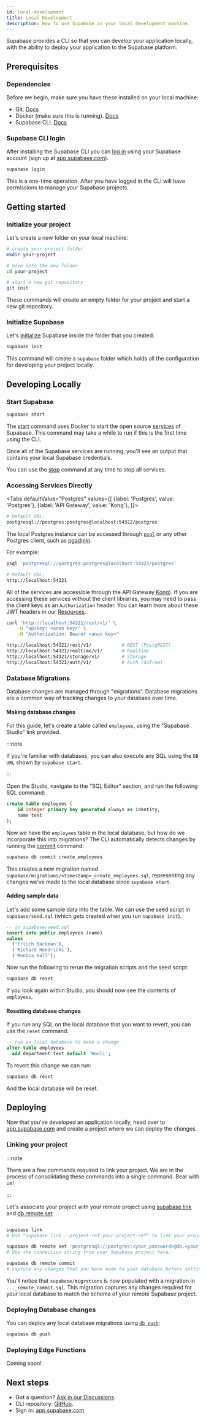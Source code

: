 ```yaml
---
id: local-development
title: Local Development
description: How to use Supabase on your local development machine.
---
```



Supabase provides a CLI so that you can develop your application locally, with the ability to deploy your application to the Supabase platform.

## Prerequisites

### Dependencies

Before we begin, make sure you have these installed on your local machine:

- Git. [Docs](https://github.com/git-guides/install-git)
- Docker (make sure this is running). [Docs](https://docs.docker.com/engine/install/)
- Supabase CLI. [Docs](/docs/reference/cli/installing-and-updating)

### Supabase CLI login

After installing the Supabase CLI you can [log in](/docs/reference/cli/supabase-login) using your Supabase account (sign up at [app.supabase.com](https://app.supabase.com)).

```bash
supabase login
```

This is a one-time operation. After you have logged in the CLI will have permissions to manage your Supabase projects.

## Getting started

### Initialize your project 

Let's create a new folder on your local machine:

```bash
# create your project folder
mkdir your-project

# move into the new folder
cd your-project

# start a new git repository
git init
```

These commands will create an empty folder for your project and start a new git repository.

### Initialize Supabase

Let's [initialize](/docs/reference/cli/supabase-init) Supabase inside the folder that you created:

```bash
supabase init
```

This command will create a `supabase` folder which holds all the configuration for developing your project locally.

## Developing Locally

### Start Supabase

```bash
supabase start
```

The [start](/docs/reference/cli/supabase-start) command uses Docker to start the open source [services](/docs/#how-it-works) of Supabase. 
This command may take a while to run if this is the first time using the CLI.

Once all of the Supabase services are running, you'll see an output that contains your local Supabase credentials.

You can use the [stop](/docs/reference/cli/supabase-stop) command at any time to stop all services.

### Accessing Services Directly

<Tabs
defaultValue="Postgres"
values={[
  {label: 'Postgres', value: 'Postgres'},
  {label: 'API Gateway', value: 'Kong'},
]}>
<TabItem value="Postgres">

```sh
# Default URL:
postgresql://postgres:postgres@localhost:54322/postgres
```

The local Postgres instance can be accessed through [`psql`](https://www.postgresql.org/docs/current/app-psql.html)
or any other Postgres client, such as [pgadmin](https://www.pgadmin.org/).

For example:

```bash
psql 'postgresql://postgres:postgres@localhost:54322/postgres'
```

</TabItem>
<TabItem value="Kong">

```sh
# Default URL:
http://localhost:54321
```

All of the services are accessible through the API Gateway [Kong](https://github.com/Kong/kong)).
If you are accessing these services without the client libraries, you may need to pass the client keys as an `Authorization` header.
You can learn more about these JWT headers in our [Resources](/docs/learn/auth-deep-dive/auth-deep-dive-jwts).

```sh
curl 'http://localhost:54321/rest/v1/' \
    -H "apikey: <anon key>" \
    -H "Authorization: Bearer <anon key>"

http://localhost:54321/rest/v1/           # REST (PostgREST)
http://localhost:54321/realtime/v1/       # Realtime
http://localhost:54321/storage/v1/        # Storage
http://localhost:54321/auth/v1/           # Auth (GoTrue)
```

</TabItem>
</Tabs>


### Database Migrations

Database changes are managed through "migrations". Database migrations are a common way of tracking changes to your database over time. 


#### Making database changes

For this guide, let's create a table called `employees`, using the "Supabase Studio" link provided. 

:::note 

If you're familiar with databases, you can also execute any SQL using the `DB URL` shown by `supabase start`. 

::: 

Open the Studio, navigate to the "SQL Editor" section, and run the following SQL command:

```sql
create table employees (
	id integer primary key generated always as identity,
	name text
);
```

Now we have the `employees` table in the local database, but how do we incorporate this into migrations? The CLI automatically detects changes by running the [commit](/docs/reference/cli/supabase-db-commit) command:

```sh
supabase db commit create_employees
```

This creates a new migration named `supabase/migrations/<timestamp>_create_employees.sql`, representing any changes we've made to the local database since `supabase start`.
	
#### Adding sample data

Let's add some sample data into the table. We can use the seed script in `supabase/seed.sql` (which gets created when you run `supabase init`). 

```sql
-- in supabase/seed.sql
insert into public.employees (name)
values 
  ('Erlich Backman'),
  ('Richard Hendricks'),
  ('Monica Hall');
```

Now run the following to rerun the migration scripts and the seed script:

```bash
supabase db reset
```

If you look again within Studio, you should now see the contents of `employees`. 

#### Resetting database changes

If you run any SQL on the local database that you want to revert, you can use the `reset` command.

```sql
-- run on local database to make a change
alter table employees 
  add department text default 'Hooli';
```

To revert this change we can run:

```sh
supabase db reset
```

And the local database will be reset.

## Deploying 

Now that you've developed an application locally, head over to [app.supabase.com](https://app.supabase.com) and create a project where we can deploy the changes.

### Linking your project 

:::note 

There are a few commands required to link your project. We are in the process of consolidating these commands into a single command. Bear with us!

::: 

Let's associate your project with your remote project using [supabase link](/docs/guides/local-development) and [db remote set](/docs/reference/cli/supabase-db-remote-set)


```bash

supabase link 
# Use "supabase link --project-ref your-project-ref" to link your project in one step.

supabase db remote set 'postgresql://postgres:<your_password>@db.<your_project_ref>.supabase.co:5432/postgres'
# Use the connection string from your Supabase project here.

supabase db remote commit
# capture any changes that you have made to your database before setting up the CLI
```

You'll notice that `supabase/migrations` is now populated with a migration in `..._remote_commit.sql`. 
This migration captures any changes required for your local database to match the schema of your remote Supabase project.


### Deploying Database changes

You can deploy any local database migrations using [`db push`](/docs/reference/cli/supabase-db-push):

```sh
supabase db push
```

### Deploying Edge Functions

Coming soon!

## Next steps

- Got a question? [Ask in our Discussions](https://github.com/supabase/supabase/discussions).
- CLI repository: [GitHub](https://github.com/supabase/cli).
- Sign in: [app.supabase.com](https://app.supabase.com)
